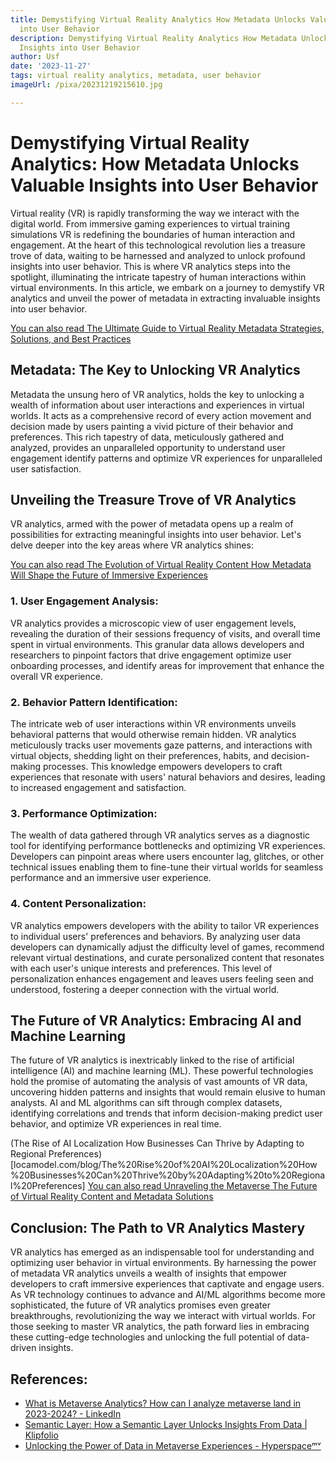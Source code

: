 ```yaml
---
title: Demystifying Virtual Reality Analytics How Metadata Unlocks Valuable Insights
  into User Behavior
description: Demystifying Virtual Reality Analytics How Metadata Unlocks Valuable
  Insights into User Behavior
author: Usf
date: '2023-11-27'
tags: virtual reality analytics, metadata, user behavior
imageUrl: /pixa/20231219215610.jpg

---
```

# Demystifying Virtual Reality Analytics: How Metadata  Unlocks Valuable Insights into User Behavior

Virtual reality (VR) is rapidly transforming the way we interact with the  digital world. From immersive  gaming experiences to  virtual training simulations VR  is redefining the boundaries of human interaction and  engagement. At  the heart of this technological  revolution lies a treasure trove of data, waiting to be  harnessed and analyzed to unlock profound insights into user behavior. This is where VR  analytics steps into the spotlight, illuminating the  intricate tapestry  of human  interactions within virtual environments. In this article, we embark on a journey to demystify VR  analytics and  unveil the power of metadata in extracting invaluable insights into user behavior.

[You can also read The Ultimate Guide to Virtual Reality Metadata Strategies, Solutions,  and Best Practices](The%20Ultimate%20Guide%20to%20Virtual%20Reality%20Metadata%20Strategies%2C%20Solutions%2C%20and%20Best%20Practices)


## Metadata: The Key to Unlocking  VR Analytics

Metadata the unsung hero of VR analytics, holds the key to unlocking a wealth of information about user interactions and  experiences in virtual worlds. It acts as a comprehensive record of every action movement and decision made by users painting a vivid picture of their behavior and preferences. This rich tapestry of data, meticulously gathered and analyzed, provides an unparalleled opportunity to  understand user engagement identify patterns and  optimize VR experiences for unparalleled user satisfaction.

## Unveiling  the Treasure Trove of  VR Analytics

VR analytics, armed with the power of metadata opens up a realm of possibilities for  extracting meaningful insights into user behavior. Let's delve deeper into the key areas where VR analytics shines:

[You can also read The Evolution of Virtual  Reality Content How  Metadata Will Shape the Future of Immersive Experiences](The%20Evolution%20of%20Virtual%20Reality%20Content%20How%20Metadata%20Will%20Shape%20the%20Future%20of%20Immersive%20Experiences)


### 1. User  Engagement Analysis:

VR analytics provides a microscopic view of user engagement levels, revealing  the duration of their sessions frequency  of visits, and overall time spent in virtual environments. This granular data allows developers and researchers to pinpoint factors that drive engagement optimize user  onboarding processes, and identify areas for improvement that  enhance the overall VR experience.

###  2. Behavior Pattern Identification:

The intricate web of user interactions within VR environments unveils behavioral patterns that would otherwise remain hidden. VR analytics meticulously tracks  user  movements gaze patterns, and interactions with virtual objects, shedding light on their preferences, habits, and decision-making processes. This knowledge empowers developers to craft experiences that resonate with users' natural behaviors and desires, leading to increased engagement and  satisfaction.

### 3. Performance Optimization:

The wealth of data gathered  through VR analytics serves as a  diagnostic tool for identifying performance bottlenecks and optimizing VR experiences. Developers can pinpoint areas where users encounter lag, glitches, or other technical issues enabling them  to fine-tune their  virtual worlds  for seamless performance and an immersive user experience.

###  4.  Content Personalization:

VR analytics empowers developers with the ability to  tailor VR experiences  to individual users'  preferences  and behaviors. By analyzing user data  developers can dynamically adjust the difficulty level of games, recommend relevant virtual destinations, and curate personalized content that resonates with each user's unique interests and preferences. This  level of personalization enhances engagement and leaves users feeling seen  and understood, fostering a deeper connection with  the virtual world.

## The Future of VR Analytics: Embracing AI and Machine Learning

The  future of VR analytics is inextricably linked to the rise of artificial  intelligence (AI) and machine learning (ML). These  powerful technologies hold the  promise of automating the analysis of vast  amounts  of VR data, uncovering hidden  patterns and insights that would remain elusive  to human analysts. AI and ML  algorithms can sift through complex datasets, identifying correlations and trends that inform decision-making predict user behavior, and optimize VR experiences  in real time.

(The Rise of AI Localization How Businesses Can Thrive by Adapting  to  Regional Preferences)[locamodel.com/blog/The%20Rise%20of%20AI%20Localization%20How%20Businesses%20Can%20Thrive%20by%20Adapting%20to%20Regional%20Preferences]
[You can also  read  Unraveling the Metaverse The Future of Virtual Reality Content and Metadata Solutions](Unraveling%20the%20Metaverse%20The%20Future%20of%20Virtual%20Reality%20Content%20and%20Metadata%20Solutions)


## Conclusion: The Path to  VR Analytics Mastery

VR analytics has emerged as an indispensable tool for understanding and optimizing user behavior in virtual environments. By  harnessing the power of metadata  VR analytics unveils a wealth of insights that empower developers to craft immersive  experiences that captivate  and engage users. As VR technology continues to advance and AI/ML algorithms become more sophisticated, the future of VR analytics promises even greater breakthroughs, revolutionizing the way we interact with virtual worlds. For those seeking to  master VR analytics, the path forward lies in embracing these cutting-edge technologies and unlocking the full  potential of data-driven  insights.

## References:
- [What is Metaverse Analytics? How can I analyze metaverse land in 2023-2024? - LinkedIn](https://www.linkedin.com/pulse/what-metaverse-analytics-how-can-i-analyze-land-2023-2024-landindex)
- [Semantic Layer: How a Semantic Layer Unlocks Insights From Data | Klipfolio](https://www.klipfolio.com/resources/data-stack/semantic-layer)
- [Unlocking the Power of Data in Metaverse Experiences - Hyperspaceᵐᵛ](https://hyperspace.mv/data-in-metaverse/)
